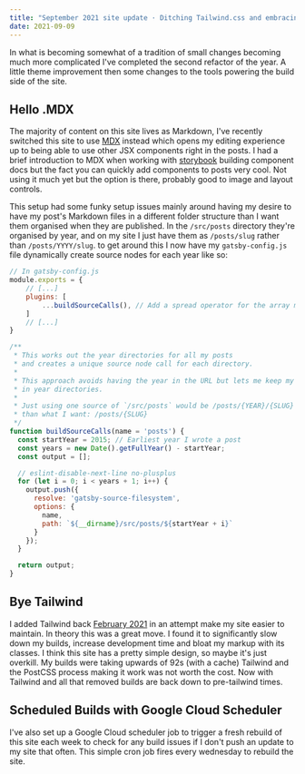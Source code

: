 ```yaml
---
title: "September 2021 site update · Ditching Tailwind.css and embracing MDX"
date: 2021-09-09
---
```


In what is becoming somewhat of a tradition of small changes becoming much more complicated I've completed the
second refactor of the year. A little theme improvement then some changes to the tools powering the build side of the
site.

## Hello .MDX

The majority of content on this site lives as Markdown, I've recently switched this site to use
[MDX](https://mdxjs.com/) instead which opens my editing experience up to being able to use other JSX components right
in the posts. I had a brief introduction to MDX when working with [storybook](https://storybook.js.org/) building
component docs but the fact you can quickly add components to posts very cool. Not using it much yet but the option is
there, probably good to image and layout controls.

This setup had some funky setup issues mainly around having my desire to have my post's Markdown files in a different
folder structure than I want them organised when they are published. In the `/src/posts` directory they're organised
by year, and on my site I just have them as `/posts/slug` rather than `/posts/YYYY/slug`. to get around this I now
have my `gatsby-config.js` file dynamically create source nodes for each year like so:

```js
// In gatsby-config.js
module.exports = {
    // [...]
    plugins: [
        ...buildSourceCalls(), // Add a spread operator for the array my function returns
    ]
    // [...]
}

/**
 * This works out the year directories for all my posts
 * and creates a unique source node call for each directory.
 *
 * This approach avoids having the year in the URL but lets me keep my posts organised
 * in year directories.
 *
 * Just using one source of `/src/posts` would be /posts/{YEAR}/{SLUG} rather
 * than what I want: /posts/{SLUG}
 */
function buildSourceCalls(name = 'posts') {
  const startYear = 2015; // Earliest year I wrote a post
  const years = new Date().getFullYear() - startYear;
  const output = [];

  // eslint-disable-next-line no-plusplus
  for (let i = 0; i < years + 1; i++) {
    output.push({
      resolve: 'gatsby-source-filesystem',
      options: {
        name,
        path: `${__dirname}/src/posts/${startYear + i}`
      }
    });
  }

  return output;
}

```

## Bye Tailwind

I added Tailwind back [February 2021](https://github.com/jamesrwilliams/personal-site/pull/35) in an attempt make my
site easier to maintain. In theory this was a great move. I found it to significantly slow down my builds, increase
development time and bloat my markup with its classes. I think this site has a pretty simple design, so maybe it's
just overkill. My builds were taking upwards of 92s (with a cache) Tailwind and the PostCSS process making it work was not
worth the cost. Now with Tailwind and all that removed builds are back down to pre-tailwind times.

## Scheduled Builds with Google Cloud Scheduler

I've also set up a Google Cloud scheduler job to trigger a fresh rebuild of this site each week to check for any build
issues if I don't push an update to my site that often. This simple cron job fires every wednesday to rebuild the site.

